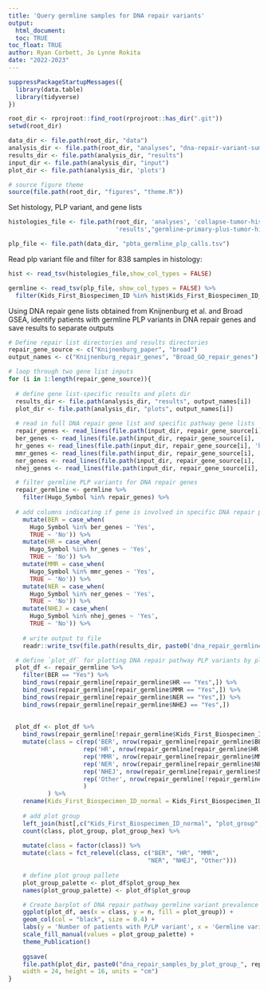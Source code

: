 ```yaml
---
title: 'Query germline samples for DNA repair variants'
output: 
  html_document:
  toc: TRUE
toc_float: TRUE
author: Ryan Corbett, Jo Lynne Rokita
date: "2022-2023"
---
```

  
```r
suppressPackageStartupMessages({
  library(data.table)
  library(tidyverse)
})

root_dir <- rprojroot::find_root(rprojroot::has_dir(".git"))
setwd(root_dir)

data_dir <- file.path(root_dir, "data")
analysis_dir <- file.path(root_dir, "analyses", "dna-repair-variant-summary")
results_dir <- file.path(analysis_dir, "results")
input_dir <- file.path(analysis_dir, "input")
plot_dir <- file.path(analysis_dir, 'plots')

# source figure theme
source(file.path(root_dir, "figures", "theme.R"))
```

Set histology, PLP variant, and gene lists

```r
histologies_file <- file.path(root_dir, 'analyses', 'collapse-tumor-histologies',
                              'results',"germline-primary-plus-tumor-histologies-plot-groups-clin-meta.tsv")

plp_file <- file.path(data_dir, "pbta_germline_plp_calls.tsv")
```

Read plp variant file and filter for 838 samples in histology: 

```r
hist <- read_tsv(histologies_file,show_col_types = FALSE)

germline <- read_tsv(plp_file, show_col_types = FALSE) %>%
  filter(Kids_First_Biospecimen_ID %in% hist$Kids_First_Biospecimen_ID_normal)
```

Using DNA repair gene lists obtained from Knijnenburg et al. and Broad GSEA, identify patients with germline PLP variants in DNA repair genes and save results to separate outputs

```r
# Define repair list directories and results directories
repair_gene_source <- c("Knijnenburg_paper", "broad")
output_names <- c("Knijnenburg_repair_genes", "Broad_GO_repair_genes")

# loop through two gene list inputs
for (i in 1:length(repair_gene_source)){
  
  # define gene list-specific results and plots dir
  results_dir <- file.path(analysis_dir, "results", output_names[i])
  plot_dir <- file.path(analysis_dir, "plots", output_names[i])
  
  # read in full DNA repair gene list and specific pathway gene lists
  repair_genes <- read_lines(file.path(input_dir, repair_gene_source[i], 'dna_repair_all.txt'))
  ber_genes <- read_lines(file.path(input_dir, repair_gene_source[i], 'base_excision_repair.txt'))
  hr_genes <- read_lines(file.path(input_dir, repair_gene_source[i], 'homologous_recombination.txt'))
  mmr_genes <- read_lines(file.path(input_dir, repair_gene_source[i], 'mismatch_repair.txt'))
  ner_genes <- read_lines(file.path(input_dir, repair_gene_source[i], 'nucleotide_excision_repair.txt'))
  nhej_genes <- read_lines(file.path(input_dir, repair_gene_source[i], 'nonhomologous_end_joining.txt'))

  # filter germline PLP variants for DNA repair genes 
  repair_germline <- germline %>%
    filter(Hugo_Symbol %in% repair_genes) %>%
  
  # add columns indicating if gene is involved in specific DNA repair pathways
    mutate(BER = case_when(
      Hugo_Symbol %in% ber_genes ~ 'Yes',
      TRUE ~ 'No')) %>%
    mutate(HR = case_when(
      Hugo_Symbol %in% hr_genes ~ 'Yes',
      TRUE ~ 'No')) %>%
    mutate(MMR = case_when(
      Hugo_Symbol %in% mmr_genes ~ 'Yes',
      TRUE ~ 'No')) %>%
    mutate(NER = case_when(
      Hugo_Symbol %in% ner_genes ~ 'Yes',
      TRUE ~ 'No')) %>%
    mutate(NHEJ = case_when(
      Hugo_Symbol %in% nhej_genes ~ 'Yes',
      TRUE ~ 'No')) %>%
    
    # write output to file
    readr::write_tsv(file.path(results_dir, paste0('dna_repair_germline_variant_plp_', repair_gene_source[i], '.tsv')))

  # define `plot_df` for plotting DNA repair pathway PLP variants by plot group 
  plot_df <- repair_germline %>%
    filter(BER == "Yes") %>%
    bind_rows(repair_germline[repair_germline$HR == "Yes",]) %>%
    bind_rows(repair_germline[repair_germline$MMR == "Yes",]) %>%
    bind_rows(repair_germline[repair_germline$NER == "Yes",]) %>%
    bind_rows(repair_germline[repair_germline$NHEJ == "Yes",])
  
  
  plot_df <- plot_df %>%
    bind_rows(repair_germline[!repair_germline$Kids_First_Biospecimen_ID %in% plot_df$Kids_First_Biospecimen_ID,]) %>%
    mutate(class = c(rep('BER', nrow(repair_germline[repair_germline$BER == "Yes",])),
                     rep('HR', nrow(repair_germline[repair_germline$HR == "Yes",])),
                     rep('MMR', nrow(repair_germline[repair_germline$MMR == "Yes",])),
                     rep('NER', nrow(repair_germline[repair_germline$NER == "Yes",])),
                     rep('NHEJ', nrow(repair_germline[repair_germline$NHEJ == "Yes",])),
                     rep('Other', nrow(repair_germline[!repair_germline$Kids_First_Biospecimen_ID %in% plot_df$Kids_First_Biospecimen_ID,]))
                     )
           ) %>%
    rename(Kids_First_Biospecimen_ID_normal = Kids_First_Biospecimen_ID) %>%
    
    # add plot group 
    left_join(hist[,c("Kids_First_Biospecimen_ID_normal", "plot_group", "plot_group_hex")], by = 'Kids_First_Biospecimen_ID_normal') %>%
    count(class, plot_group, plot_group_hex) %>%
  
    mutate(class = factor(class)) %>% 
    mutate(class = fct_relevel(class, c("BER", "HR", "MMR",
                                       "NER", "NHEJ", "Other")))
    
    # define plot group pallete 
    plot_group_palette <- plot_df$plot_group_hex
    names(plot_group_palette) <- plot_df$plot_group

    # Create barplot of DNA repair pathway germline variant prevalence by plot group
    ggplot(plot_df, aes(x = class, y = n, fill = plot_group)) +
    geom_col(col = "black", size = 0.4) +
    labs(y = 'Number of patients with P/LP variant', x = 'Germline variant DNA repair class', fill = 'Tumor diagnosis') +
    scale_fill_manual(values = plot_group_palette) + 
    theme_Publication()
    
    ggsave(
    file.path(plot_dir, paste0("dna_repair_samples_by_plot_group_", repair_gene_source[i], ".pdf")), 
    width = 24, height = 16, units = "cm")
}
```


